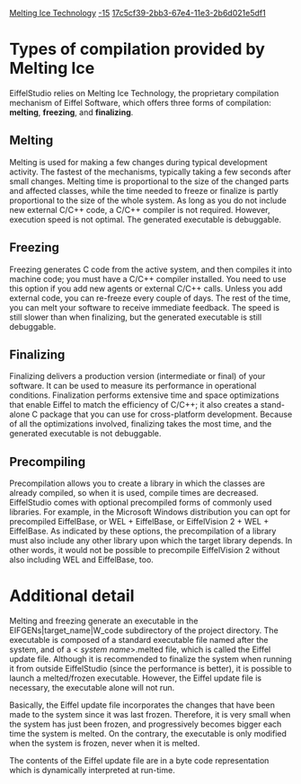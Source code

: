 [[Property:title|Melting Ice Technology]]
[[Property:weight|-15]]
[[Property:uuid|17c5cf39-2bb3-67e4-11e3-2b6d021e5df1]]
=Types of compilation provided by Melting Ice=

EiffelStudio relies on Melting Ice Technology, the proprietary compilation mechanism of Eiffel Software, which offers three forms of compilation: '''melting''', '''freezing''', and '''finalizing'''.

==Melting==

Melting is used for making a few changes during typical development activity. The fastest of the mechanisms, typically taking a few seconds after small changes. Melting time is proportional to the size of the changed parts and affected classes, while the time needed to freeze or finalize is partly proportional to the size of the whole system. As long as you do not include new external C/C++ code, a C/C++ compiler is not required. However, execution speed is not optimal. The generated executable is debuggable. 

==Freezing==

Freezing generates C code from the active system, and then compiles it into machine code; you must have a C/C++ compiler installed. You need to use this option if you add new agents or external C/C++ calls. Unless you add external code, you can re-freeze every couple of days. The rest of the time, you can melt your software to receive immediate feedback. The speed is still slower than when finalizing, but the generated executable is still debuggable. 

==Finalizing==

Finalizing delivers a production version (intermediate or final) of your software. It can be used to measure its performance in operational conditions. Finalization performs extensive time and space optimizations that enable Eiffel to match the efficiency of C/C++; it also creates a stand-alone C package that you can use for cross-platform development. Because of all the optimizations involved, finalizing takes the most time, and the generated executable is not debuggable. 

==Precompiling==

Precompilation allows you to create a library in which the classes are already compiled, so when it is used, compile times are decreased. EiffelStudio comes with optional precompiled forms of commonly used libraries. For example, in the Microsoft Windows distribution you can opt for precompiled EiffelBase, or WEL + EiffelBase, or EiffelVision 2 + WEL + EiffelBase. As indicated by these options, the precompilation of a library must also include any other library upon which the target library depends. In other words, it would not be possible to precompile EiffelVision 2 without also including WEL and EiffelBase, too.

=Additional detail=

Melting and freezing generate an executable in the EIFGENs|target_name|W_code subdirectory of the project directory. The executable is composed of a standard executable file named after the system, and of a < ''system name''>.melted file, which is called the Eiffel update file. Although it is recommended to finalize the system when running it from outside EiffelStudio (since the performance is better), it is possible to launch a melted/frozen executable. However, the Eiffel update file is necessary, the executable alone will not run. 

Basically, the Eiffel update file incorporates the changes that have been made to the system since it was last frozen. Therefore, it is very small when the system has just been frozen, and progressively becomes bigger each time the system is melted. On the contrary, the executable is only modified when the system is frozen, never when it is melted.

The contents of the Eiffel update file are in a byte code representation which is dynamically interpreted at run-time.




